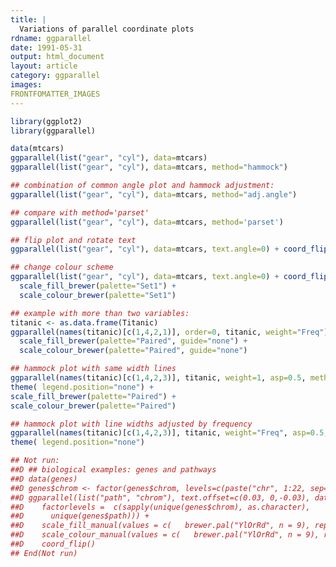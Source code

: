 ```yaml
---
title: |
  Variations of parallel coordinate plots
rdname: ggparallel
date: 1991-05-31
output: html_document
layout: article
category: ggparallel
images:
FRONTFOMATTER_IMAGES
---
```


```r
library(ggplot2)
library(ggparallel)
```

```r
data(mtcars)
ggparallel(list("gear", "cyl"), data=mtcars)
ggparallel(list("gear", "cyl"), data=mtcars, method="hammock")

## combination of common angle plot and hammock adjustment:
ggparallel(list("gear", "cyl"), data=mtcars, method="adj.angle")

## compare with method='parset'
ggparallel(list("gear", "cyl"), data=mtcars, method='parset')

## flip plot and rotate text
ggparallel(list("gear", "cyl"), data=mtcars, text.angle=0) + coord_flip()

## change colour scheme
ggparallel(list("gear", "cyl"), data=mtcars, text.angle=0) + coord_flip() +
  scale_fill_brewer(palette="Set1") +
  scale_colour_brewer(palette="Set1")

## example with more than two variables:
titanic <- as.data.frame(Titanic)
ggparallel(names(titanic)[c(1,4,2,1)], order=0, titanic, weight="Freq") +
  scale_fill_brewer(palette="Paired", guide="none") +
  scale_colour_brewer(palette="Paired", guide="none")

## hammock plot with same width lines
ggparallel(names(titanic)[c(1,4,2,3)], titanic, weight=1, asp=0.5, method="hammock", ratio=0.2, order=c(0,0)) +
theme( legend.position="none") +
scale_fill_brewer(palette="Paired") +
scale_colour_brewer(palette="Paired")

## hammock plot with line widths adjusted by frequency
ggparallel(names(titanic)[c(1,4,2,3)], titanic, weight="Freq", asp=0.5, method="hammock", order=c(0,0)) +
theme( legend.position="none")

## Not run: 
##D ## biological examples: genes and pathways
##D data(genes)
##D genes$chrom <- factor(genes$chrom, levels=c(paste("chr", 1:22, sep=""), "chrX", "chrY"))
##D ggparallel(list("path", "chrom"), text.offset=c(0.03, 0,-0.03), data = genes,  width=0.1, order=c(1,0), text.angle=0, color="white",
##D    factorlevels =  c(sapply(unique(genes$chrom), as.character),
##D      unique(genes$path))) +
##D    scale_fill_manual(values = c(   brewer.pal("YlOrRd", n = 9), rep("grey80", 24)), guide="none") +
##D    scale_colour_manual(values = c(   brewer.pal("YlOrRd", n = 9), rep("grey80", 24)), guide="none") +
##D    coord_flip()
## End(Not run)



```